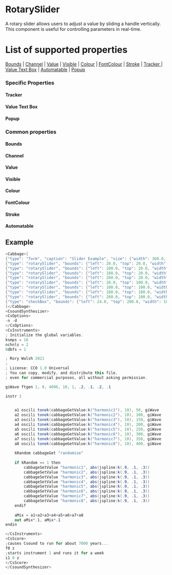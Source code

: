 
# RotarySlider

A rotary slider allows users to adjust a value by sliding a handle vertically. This component is useful for controlling parameters in real-time.

# List of supported properties
[Bounds](#bounds) | [Channel](#channel) | [Value](#value) | [Visible](#visible) | [Colour](#colour) | [FontColour](#fontcolour) | [Stroke](#stroke) | [Tracker ](#tracker) | [Value Text Box](#value-text-box) | [Automatable](#automatable) | [Popup](#popup)

### Specific Properties

<a id="tracker" class="anchor-target"></a>
#### Tracker
<Tracker />

<a id="value-text-box" class="anchor-target"></a>
#### Value Text Box
<ValueTextBox />

<a id="popup" class="anchor-target"></a>
#### Popup
<Popup />

### Common properties
<a id="bounds" class="anchor-target"></a>
#### Bounds
<Bounds />

<a id="channel" class="anchor-target"></a>
#### Channel
<Channel />

<a id="value" class="anchor-target"></a>
#### Value
<Value />

<a id="visible" class="anchor-target"></a>
#### Visible
<Visible />

<a id="colour" class="anchor-target"></a>
#### Colour
<Colour />

<a id="fontcolour" class="anchor-target"></a>
#### FontColour
<FontColour />

<a id="stroke" class="anchor-target"></a>
#### Stroke
<Stroke />

<a id="automatable" class="anchor-target"></a>
#### Automatable
<Automatable />


## Example
<!--(Widget Example)/-->
```csharp
<Cabbage>[
{"type": "form", "caption": "Slider Example", "size": {"width": 360.0, "height": 460.0}, "guiMode": "queue", "colour": [2.0, 145.0, 209.0], "pluginId": "def1"},
{"type": "rotarySlider", "bounds": {"left": 20.0, "top": 20.0, "width": 80.0, "height": 80.0}, "channel": "harmonic1", "range": {"min": 0.0, "max": 1.0, "value": 0.0, "skew": 1.0, "increment": 0.001}},
{"type": "rotarySlider", "bounds": {"left": 100.0, "top": 20.0, "width": 80.0, "height": 80.0}, "channel": "harmonic2", "range": {"min": 0.0, "max": 1.0, "value": 0.0, "skew": 1.0, "increment": 0.001}},
{"type": "rotarySlider", "bounds": {"left": 180.0, "top": 20.0, "width": 80.0, "height": 80.0}, "channel": "harmonic3", "range": {"min": 0.0, "max": 1.0, "value": 0.0, "skew": 1.0, "increment": 0.001}},
{"type": "rotarySlider", "bounds": {"left": 260.0, "top": 20.0, "width": 80.0, "height": 80.0}, "channel": "harmonic4", "range": {"min": 0.0, "max": 1.0, "value": 0.0, "skew": 1.0, "increment": 0.001}},
{"type": "rotarySlider", "bounds": {"left": 20.0, "top": 100.0, "width": 80.0, "height": 80.0}, "channel": "harmonic5", "range": {"min": 0.0, "max": 1.0, "value": 0.0, "skew": 1.0, "increment": 0.001}},
{"type": "rotarySlider", "bounds": {"left": 100.0, "top": 100.0, "width": 80.0, "height": 80.0}, "channel": "harmonic6", "range": {"min": 0.0, "max": 1.0, "value": 0.0, "skew": 1.0, "increment": 0.001}},
{"type": "rotarySlider", "bounds": {"left": 180.0, "top": 100.0, "width": 80.0, "height": 80.0}, "channel": "harmonic7", "range": {"min": 0.0, "max": 1.0, "value": 0.0, "skew": 1.0, "increment": 0.001}},
{"type": "rotarySlider", "bounds": {"left": 260.0, "top": 100.0, "width": 80.0, "height": 80.0}, "channel": "harmonic8", "range": {"min": 0.0, "max": 1.0, "value": 0.0, "skew": 1.0, "increment": 0.001}},
{"type": "checkBox", "bounds": {"left": 24.0, "top": 200.0, "width": 180.0, "height": 16.0}, "channel": "randomise", "colour":{"on":"white", "off":[0, 0, 0, 255]}, "text": "Randomise"}
]</Cabbage>
<CsoundSynthesizer>
<CsOptions>
-n -d
</CsOptions>
<CsInstruments>
; Initialize the global variables. 
ksmps = 16
nchnls = 2
0dbfs = 1

; Rory Walsh 2021 
;
; License: CC0 1.0 Universal
; You can copy, modify, and distribute this file, 
; even for commercial purposes, all without asking permission. 

giWave ftgen 1, 0, 4096, 10, 1, .2, .1, .2, .1

instr 1

    
    a1 oscili tonek(cabbageGetValue:k("harmonic1"), 10), 50, giWave
    a2 oscili tonek(cabbageGetValue:k("harmonic2"), 10), 100, giWave
    a3 oscili tonek(cabbageGetValue:k("harmonic3"), 10), 150, giWave
    a4 oscili tonek(cabbageGetValue:k("harmonic4"), 10), 200, giWave
    a5 oscili tonek(cabbageGetValue:k("harmonic5"), 10), 250, giWave
    a6 oscili tonek(cabbageGetValue:k("harmonic6"), 10), 300, giWave
    a7 oscili tonek(cabbageGetValue:k("harmonic7"), 10), 350, giWave
    a8 oscili tonek(cabbageGetValue:k("harmonic8"), 10), 400, giWave
    
    kRandom cabbageGet "randomise"
    
    if kRandom == 1 then
        cabbageSetValue "harmonic1", abs(jspline:k(.9, .1, .3))
        cabbageSetValue "harmonic2", abs(jspline:k(.9, .1, .3))
        cabbageSetValue "harmonic3", abs(jspline:k(.9, .1, .3))
        cabbageSetValue "harmonic4", abs(jspline:k(.9, .1, .3))
        cabbageSetValue "harmonic5", abs(jspline:k(.9, .1, .3))
        cabbageSetValue "harmonic6", abs(jspline:k(.9, .1, .3))
        cabbageSetValue "harmonic7", abs(jspline:k(.9, .1, .3))
        cabbageSetValue "harmonic8", abs(jspline:k(.9, .1, .3))
    endif
    
    aMix = a1+a2+a3+a4+a5+a6+a7+a8
    out aMix*.1, aMix*.1
endin       

</CsInstruments>
<CsScore>
;causes Csound to run for about 7000 years...
f0 z
;starts instrument 1 and runs it for a week
i1 0 z
</CsScore>
</CsoundSynthesizer>
```
<!--(End Widget Example)/-->
